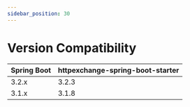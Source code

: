 ```yaml
---
sidebar_position: 30
---
```


# Version Compatibility

| Spring Boot | httpexchange-spring-boot-starter |
|-------------|----------------------------------|
| 3.2.x       | 3.2.3                            |
| 3.1.x       | 3.1.8                            |